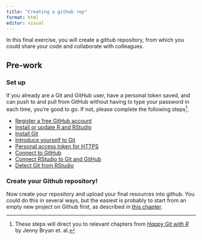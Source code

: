 ```yaml
---
title: "Creating a github rep"
format: html
editor: visual
---
```


In this final exercise, you will create a github repository, from which you could share your code and collaborate with colleagues.

## Pre-work

### Set up

If you already are a Git and GitHub user, have a personal token saved, and can push to and pull from GitHub without having to type your password in each time, you're good to go. If not, please complete the following steps[^1].

[^1]: These steps will direct you to relevant chapters from [*Happy Git with R*](https://happygitwithr.com/) by Jenny Bryan et. al.

-   [Register a free GitHub account](https://happygitwithr.com/github-acct.html#github-acct)
-   [Install or update R and RStudio](https://happygitwithr.com/install-r-rstudio.html#install-r-rstudio)
-   [Install Git](https://happygitwithr.com/install-git.html#install-git)
-   [Introduce yourself to Git](https://happygitwithr.com/hello-git.html#hello-git)
-   [Personal access token for HTTPS](https://happygitwithr.com/https-pat.html)
-   [Connect to GitHub](https://happygitwithr.com/push-pull-github.html)
-   [Connect RStudio to Git and GitHub](https://happygitwithr.com/rstudio-git-github.html)
-   [Detect Git from RStudio](https://happygitwithr.com/rstudio-see-git.html)

### Create your Github repository!

Now create your repository and upload your final resources into github. You could do this in several ways, but the easiest is probably to start from an empty new project on Github first, as described in [this chapter](https://happygitwithr.com/new-github-first.html).
